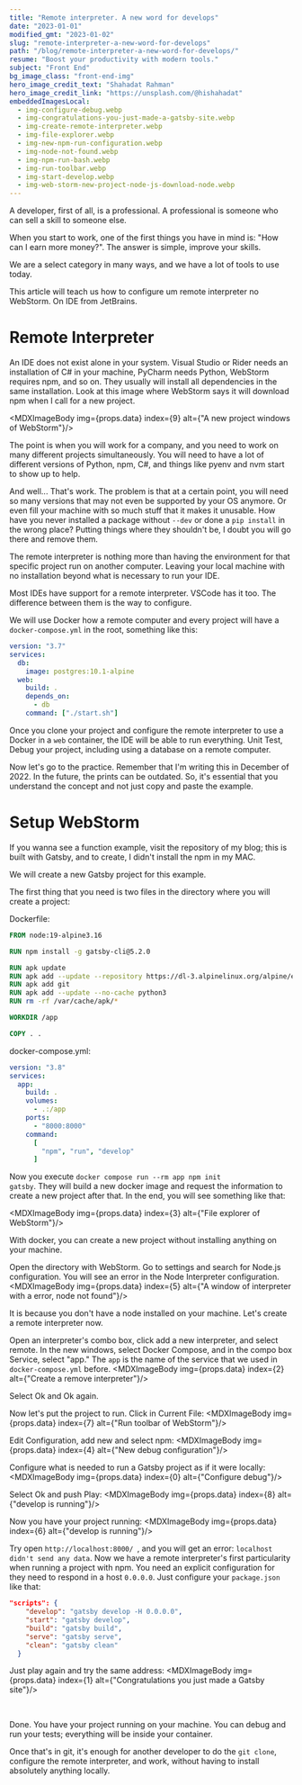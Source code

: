 ```yaml
---
title: "Remote interpreter. A new word for develops"
date: "2023-01-01"
modified_gmt: "2023-01-02"
slug: "remote-interpreter-a-new-word-for-develops"
path: "/blog/remote-interpreter-a-new-word-for-develops/"
resume: "Boost your productivity with modern tools."
subject: "Front End"
bg_image_class: "front-end-img"
hero_image_credit_text: "Shahadat Rahman"
hero_image_credit_link: "https://unsplash.com/@hishahadat"
embeddedImagesLocal:
  - img-configure-debug.webp
  - img-congratulations-you-just-made-a-gatsby-site.webp
  - img-create-remote-interpreter.webp
  - img-file-explorer.webp
  - img-new-npm-run-configuration.webp
  - img-node-not-found.webp
  - img-npm-run-bash.webp
  - img-run-toolbar.webp
  - img-start-develop.webp
  - img-web-storm-new-project-node-js-download-node.webp
---
```


A developer, first of all, is a professional. A professional is someone who can sell a skill to someone else.

When you start to work, one of the first things you have in mind is: "How can I earn more money?". The answer is simple, improve your skills.

We are a select category in many ways, and we have a lot of tools to use today.

This article will teach us how to configure um remote interpreter no WebStorm. On IDE from JetBrains.

# Remote Interpreter
An IDE does not exist alone in your system. Visual Studio or Rider needs an installation of C# in your machine, PyCharm needs Python, WebStorm requires npm, and so on. They usually will install all dependencies in the same installation. Look at this image where WebStorm says it will download npm when I call for a new project.

<MDXImageBody img={props.data} index={9} alt={"A new project windows of WebStorm"}/>
<br/>

The point is when you will work for a company, and you need to work on many different projects simultaneously. You will need to have a lot of different versions of Python, npm, C#, and things like pyenv and nvm start to show up to help.

And well... That's work. The problem is that at a certain point, you will need so many versions that may not even be supported by your OS anymore. Or even fill your machine with so much stuff that it makes it unusable. How have you never installed a package without <code>--dev</code> or done a <code>pip install</code> in the wrong place? Putting things where they shouldn't be, I doubt you will go there and remove them.

The remote interpreter is nothing more than having the environment for that specific project run on another computer. Leaving your local machine with no installation beyond what is necessary to run your IDE.

Most IDEs have support for a remote interpreter. VSCode has it too. The difference between them is the way to configure.

We will use Docker how a remote computer and every project will have a <code>docker-compose.yml</code> in the root, something like this:

```yml
version: "3.7"
services:
  db:
    image: postgres:10.1-alpine
  web:
    build: .
    depends_on:
      - db
    command: ["./start.sh"]
```

Once you clone your project and configure the remote interpreter to use a Docker in a <code>web</code> container, the IDE will be able to run everything. Unit Test, Debug your project, including using a database on a remote computer.

Now let's go to the practice. Remember that I'm writing this in December of 2022. In the future, the prints can be outdated. So, it's essential that you understand the concept and not just copy and paste the example.

# Setup WebStorm

If you wanna see a function example, visit the repository of my blog; this is built with Gatsby, and to create, I didn't install the npm in my MAC.

We will create a new Gatsby project for this example.

The first thing that you need is two files in the directory where you will create a project:

Dockerfile:
```dockerfile
FROM node:19-alpine3.16

RUN npm install -g gatsby-cli@5.2.0

RUN apk update
RUN apk add --update --repository https://dl-3.alpinelinux.org/alpine/edge/testing vips-tools vips-dev fftw-dev gcc g++ make libc6-compat
RUN apk add git
RUN apk add --update --no-cache python3
RUN rm -rf /var/cache/apk/*

WORKDIR /app

COPY . .
```

docker-compose.yml:
```yml
version: "3.8"
services:
  app:
    build: .
    volumes:
      - .:/app
    ports:
      - "8000:8000"
    command:
      [
        "npm", "run", "develop"
      ]
```

Now you execute <code>docker compose run --rm app npm init gatsby</code>. They will build a new docker image and request the information to create a new project after that. In the end, you will see something like that:

<MDXImageBody img={props.data} index={3} alt={"File explorer of WebStorm"}/>
<br/>

With docker, you can create a new project without installing anything on your machine.

Open the directory with WebStorm. Go to settings and search for Node.js configuration. You will see an error in the Node Interpreter configuration.
<MDXImageBody img={props.data} index={5} alt={"A window of interpreter with a error, node not found"}/>
<br/>

It is because you don't have a node installed on your machine. Let's create a remote interpreter now.

Open an interpreter's combo box, click add a new interpreter, and select remote. In the new windows, select Docker Compose, and in the compo box Service, select "app." The <code>app</code> is the name of the service that we used in <code>docker-compose.yml</code> before.
<MDXImageBody img={props.data} index={2} alt={"Create a remove interpreter"}/>
<br/>

Select Ok and Ok again.

Now let's put the project to run. Click in Current File:
<MDXImageBody img={props.data} index={7} alt={"Run toolbar of WebStorm"}/>
<br/>

Edit Configuration, add new and select npm:
<MDXImageBody img={props.data} index={4} alt={"New debug configuration"}/>
<br/>

Configure what is needed to run a Gatsby project as if it were locally:
<MDXImageBody img={props.data} index={0} alt={"Configure debug"}/>
<br/>

Select Ok and push Play:
<MDXImageBody img={props.data} index={8} alt={"develop is running"}/>
<br/>

Now you have your project running:
<MDXImageBody img={props.data} index={6} alt={"develop is running"}/>
<br/>

Try open <code>http://localhost:8000/ </code>, and you will get an error: <code>localhost didn't send any data</code>. Now we have a remote interpreter's first particularity when running a project with npm. You need an explicit configuration for they need to respond in a host <code>0.0.0.0</code>. Just configure your <code>package.json</code> like that:
```json
"scripts": {
    "develop": "gatsby develop -H 0.0.0.0",
    "start": "gatsby develop",
    "build": "gatsby build",
    "serve": "gatsby serve",
    "clean": "gatsby clean"
  }
```

Just play again and try the same address:
<MDXImageBody img={props.data} index={1} alt={"Congratulations you just made a Gatsby site"}/>

<br/>

Done. You have your project running on your machine. You can debug and run your tests; everything will be inside your container.

Once that's in git, it's enough for another developer to do the <code>git clone</code>, configure the remote interpreter, and work, without having to install absolutely anything locally.
